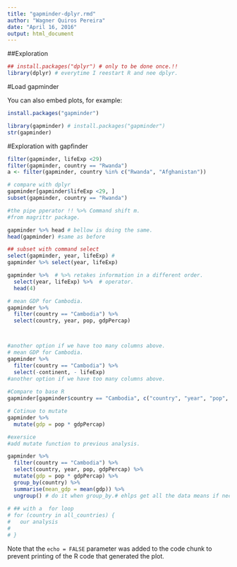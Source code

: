 ```yaml
---
title: "gapminder-dplyr.rmd"
author: "Wagner Quiros Pereira"
date: "April 16, 2016"
output: html_document
---
```




##Exploration


```r
## install.packages("dplyr") # only to be done once.!!
library(dplyr) # everytime I reestart R and nee dplyr.

```

#Load gapminder

You can also embed plots, for example:

```r

install.packages("gapminder")

library(gapminder) # install.packages("gapminder")
str(gapminder)

```



#Exploration with gapfinder
```r

filter(gapminder, lifeExp <29)
filter(gapminder, country == "Rwanda")
a <- filter(gapminder, country %in% c("Rwanda", "Afghanistan"))

# compare with dplyr
gapminder[gapminder$lifeExp <29, ]
subset(gapminder, country == "Rwanda")

#the pipe pperator !! %>% Command shift m.
#from magrittr package.

gapminder %>% head # bellow is doing the same.
head(gapminder) #same as before

## subset with command select
select(gapminder, year, lifeExp) # 
gapminder %>% select(year, lifeExp)

gapminder %>%  # %>% retakes information in a different order.
  select(year, lifeExp) %>%  # operator.
  head(4)

# mean GDP for Cambodia.
gapminder %>% 
  filter(country == "Cambodia") %>%
  select(country, year, pop, gdpPercap)



#another option if we have too many columns above.
# mean GDP for Cambodia.
gapminder %>% 
  filter(country == "Cambodia") %>%
  select(-continent, - lifeExp)
#another option if we have too many columns above.
  
#Compare to base R
gapminder[gapminder$country == "Cambodia", c("country", "year", "pop", "gdpPercap")]

# Cotinue to mutate
gapminder %>% 
  mutate(gdp = pop * gdpPercap)

#exersice
#add mutate function to previous analysis.

gapminder %>% 
  filter(country == "Cambodia") %>%
  select(country, year, pop, gdpPercap) %>% 
  mutate(gdp = pop * gdpPercap) %>% 
  group_by(country) %>% 
  summarise(mean_gdp = mean(gdp)) %>% 
  ungroup() # do it when group_by.# ehlps get all the data means if necesary.
  
# ## with a  for loop
# for (country in all_countries) {
#   our analysis
# 
# }

```




Note that the `echo = FALSE` parameter was added to the code chunk to prevent printing of the R code that generated the plot.
